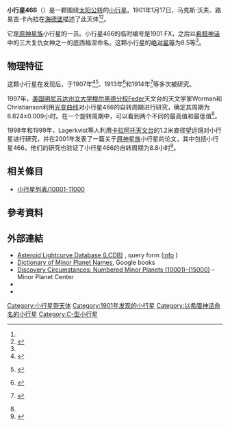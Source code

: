 {{Infobox planet
 | minorplanet     = yes
 | name            = 466 Tisiphone
 | background      = #D6D6D6
 | image = 
 | image_size      = 
 | caption         =
 | discovery_ref   =  <ref name="MPC-object" />
 | discoverer      = [[马克斯·沃夫|马克斯·沃夫]]、[[路易吉·卡內拉|路易吉·卡內拉]]
 | discovery_site  = [[海德堡|海德堡]]
 | discovered      = 1901年1月17日
 | mpc_name        = 466 Tisiphone
 | alt_names       = 466 Tisiphone
 | pronounced      = 
 | named_after     = <ref name="MPC-object" />
 | mp_category     = [[主帶小行星|主帶小行星]] <ref name="MPC-object" /><ref name="jpldata" />
 | orbit_ref       = <ref name="a">[http://ssd.jpl.nasa.gov/sbdb.cgi?sstr=466 466] {{Wayback|url=http://ssd.jpl.nasa.gov/sbdb.cgi?sstr=466 |date=20140902120032 }}，小行星數據庫瀏覽器（JPL Small-Body Database Browser）－[[美国国家航空航天局|美国国家航空航天局]]喷气推进实验室</ref>
 | epoch           = 2018-03-23.0（[[儒略日|JD]] 2458200.5）
 | uncertainty     = 0
 | observation_arc = 
 | aphelion = {{convert|3.662|AU|km|3|abbr=on|lk=out}}
 | perihelion      = {{convert|3.0445341|AU|km|3|abbr=on}}
 | semimajor       = 3.3534881
 | eccentricity    = 0.0921292
 | period          = 6.14[[儒略年|yr]]
 | mean_anomaly    = 294.93117[[度|°]]
 | mean_motion     = {{Deg2DMS|0.16049400|sup=ms}} / day
 | inclination     = 19.11330
 | asc_node        = 290.85094°
 | arg_peri        = 249.94726
 | mean_diameter   = 
 | rotation        = 
 | albedo          =
 | spectral_type   =
 | abs_magnitude   = 8.5<ref name="jpldata" />
}}
'''小行星466'''（{{lang-en|466 Tisiphone}}）是一颗围绕[[太阳|太阳]][[公转|公转]]的[[小行星|小行星]]。1901年1月17日，马克斯·沃夫、路易吉·卡內拉在[[海德堡|海德堡]]描述了此天体<ref name="a" /><ref>{{cite news|title=小行星列表|url=http://cfa-www.harvard.edu/iau/lists/NumberedMPs.txt|accessdate=2018-10-19|newspaper=哈佛大学|archive-date=2008-05-17|archive-url=https://web.archive.org/web/20080517010638/http://cfa-www.harvard.edu/iau/lists/NumberedMPs.txt|dead-url=no}}</ref>。

它是[[原神星族|原神星族]]小行星的一员。小行星466的临时编号是1901 FX，之后以[[希腊神话|希腊神话]]中的三大复仇女神之一的底西福涅命名。这颗小行星的[[绝对星等|绝对星等]]为8.5等<ref name="a" />。

== 物理特征 ==
这颗小行星在发现后，于1907年<ref>{{Cite journal | title = Genäherte Oppositions-Ephemeriden von 38 kleinen Planeten für 1907 Januar bis 1907 August| last = Bauschinger | first = J. | coauthors = Berberich, A.; Neugebauer, P. V. | year = 1906 | journal = Veröffentlichungen des Königlichen Astronomischen Rechen-Instituts zu Berlin | volume = 31 | pages = 1–14 | bibcode = 1906VeKAB..31....1B}}</ref><ref>{{Language icon|de|German}} {{Cite journal | title = Osservazioni di pianetini e comete | last = Millosevich | first = Elia | date = December 1907 | journal = [[Astronomische_Nachrichten|Astronomische Nachrichten]] | volume = 176 | issue = 22 | pages = 349–360 | bibcode = 1907AN....176..349M | doi = 10.1002/asna.19071762202}}</ref>、1913年<ref>{{Cite journal | title = Mitteilungen über kleine Planeten | year = 1912 | journal = [[Astronomische_Nachrichten|Astronomische Nachrichten]] | volume = 193 | issue = 17 | pages = 315–316 | url = http://www3.interscience.wiley.com/journal/112525246/abstract | doi = 10.1002/asna.19121931706 | author =  | access-date = 2011-08-23 | archive-url = https://archive.today/20130105124144/http://www3.interscience.wiley.com/journal/112525246/abstract | archive-date = 2013-01-05 | dead-url = yes }}</ref>和1914年<ref>{{Language icon|de|German}} {{Cite journal | title = Genäherte Beobachtungen Kleiner Planeten | last = Cohn | first = Fritz | date = December 1914 | journal = [[Astronomische_Nachrichten|Astronomische Nachrichten]] | volume = 199 | issue = 26 | pages = 381–388 | bibcode = 1914AN....199..381C | doi = 10.1002/asna.19141992603}}</ref>等多次被研究。

1997年，[[美国|美国]][[明尼苏达州立大学穆尔黑德分校|明尼苏达州立大学穆尔黑德分校]]Feder天文台的天文学家Worman和Christianson利用[[光变曲线|光变曲线]]对小行星466的自转周期进行研究，确定其周期为8.824±0.009小时。在一个旋转周期中，可以看到两个不同的最高值和最低值<ref name=ccd-photometry/>。

1998年和1999年，Lagerkvist等人利用[[卡拉阿托天文台|卡拉阿托天文台]]的1.2米直径望远镜对小行星进行研究，并在2001年发表了一篇关于[[原神星族|原神星族]]小行星的论文，其中包括小行星466。他们的研究也验证了小行星466的自转周期为8.8小时<ref name=cybele-study>{{Cite journal | title = A Study of Cybele Asteroids I. Spin Properties of Ten Asteroids | last = Lagerkvist | first = C.I. | coauthors = ''et al.'' | date = January 2001 | journal = [[Icarus_(journal)|Icarus]] | volume = 149 | issue = 1 | pages = 190–197 | doi = 10.1006/icar.2000.6507 | bibcode=2001Icar..149..190L}}</ref>。

== 相关條目 ==
*[[小行星列表/10001-11000|小行星列表/10001-11000]]

== 參考資料 ==
{{reflist|refs=

<ref name="jpldata">{{cite web
 |type         = 2018-01-26 last obs.
 |title        = JPL Small-Body Database Browser:466 Tisiphone-466 Tisiphone
 |url          = https://ssd.jpl.nasa.gov/sbdb.cgi?sstr=466
 |publisher    = [[Jet_Propulsion_Laboratory|Jet Propulsion Laboratory]]
 |accessdate   = 28 March 2018
 |archive-date = 2020-10-26
 |archive-url  = https://web.archive.org/web/20201026105411/https://ssd.jpl.nasa.gov/sbdb.cgi?sstr=466
 |dead-url     = no
}}</ref>

<ref name="MPC-object">{{cite web
  |title      = 466 Tisiphone
  |work      = Minor Planet Center
  |url      = https://www.minorplanetcenter.net/db_search/show_object?object_id=466
  |accessdate      = 28 March 2018
  |archive-date      = 2016-03-04
  |archive-url      = https://web.archive.org/web/20160304133217/http://minorplanetcenter.net/db_search/show_object?object_id=466
  |dead-url      = no
  }}</ref>

}}

==  外部連結 ==
* [http://www.minorplanet.info/PHP/lcdbsummaryquery.php Asteroid Lightcurve Database (LCDB)] {{Wayback|url=http://www.minorplanet.info/PHP/lcdbsummaryquery.php |date=20171210173955 }}, query form ([http://www.minorplanet.info/lightcurvedatabase.html info] {{Wayback|url=http://www.minorplanet.info/lightcurvedatabase.html |date=20171216050541 }})
* [https://books.google.com/books?id=aeAg1X7afOoC&pg Dictionary of Minor Planet Names], Google books
* [http://www.minorplanetcenter.net/iau/lists/NumberedMPs010001.html Discovery Circumstances: Numbered Minor Planets (10001)-(15000)] {{Wayback|url=http://www.minorplanetcenter.net/iau/lists/NumberedMPs010001.html |date=20180612162317 }} – Minor Planet Center
* {{AstDys|466}}
* {{JPL small body}}

{{Minor Planet Number|[[小行星465|小行星465]]|[[小行星467|小行星467]]}}
{{小天体}}

[[Category:小行星带天体|Category:小行星带天体]]
[[Category:1901年发现的小行星|Category:1901年发现的小行星]]
[[Category:以希腊神话命名的小行星|Category:以希腊神话命名的小行星]]
[[Category:C-型小行星|Category:C-型小行星]]